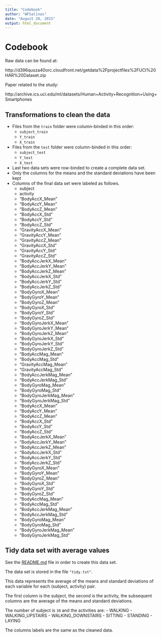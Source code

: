 ```yaml
---
title: "Codebook"
author: "WFSalinas"
date: "August 20, 2015"
output: html_document
---
```


# Codebook

Raw data can be found at:

http://d396qusza40orc.cloudfront.net/getdata%2Fprojectfiles%2FUCI%20HAR%20Dataset.zip

Paper related to the study:

http://archive.ics.uci.edu/ml/datasets/Human+Activity+Recognition+Using+Smartphones

## Transformations to clean the data

- Files from the `train` folder were column-binded in this order:
  - `subject_train`
  - `Y_train`
  - `X_train`
- Files from the `test` folder were column-binded in this order:
  - `subject_test`
  - `Y_test`
  - `X_test`
- Last two data sets were row-binded to create a complete data set.
- Only the columns for the means and the standard deviations have been kept
- Columns of the final data set were labeled as follows.
  - subject
  - activity
  - "BodyAccX_Mean"
  - "BodyAccY_Mean"
  - "BodyAccZ_Mean"
  - "BodyAccX_Std"
  - "BodyAccY_Std"
  - "BodyAccZ_Std"
  - "GravityAccX_Mean"
  - "GravityAccY_Mean"
  - "GravityAccZ_Mean"
  - "GravityAccX_Std"
  - "GravityAccY_Std"
  - "GravityAccZ_Std"
  - "BodyAccJerkX_Mean"
  - "BodyAccJerkY_Mean"
  - "BodyAccJerkZ_Mean"
  - "BodyAccJerkX_Std"
  - "BodyAccJerkY_Std"
  - "BodyAccJerkZ_Std"
  - "BodyGyroX_Mean"
  - "BodyGyroY_Mean"
  - "BodyGyroZ_Mean"
  - "BodyGyroX_Std"
  - "BodyGyroY_Std"
  - "BodyGyroZ_Std"
  - "BodyGyroJerkX_Mean"
  - "BodyGyroJerkY_Mean"
  - "BodyGyroJerkZ_Mean"
  - "BodyGyroJerkX_Std"
  - "BodyGyroJerkY_Std"
  - "BodyGyroJerkZ_Std"
  - "BodyAccMag_Mean"
  - "BodyAccMag_Std"
  - "GravityAccMag_Mean"
  - "GravityAccMag_Std"
  - "BodyAccJerkMag_Mean"
  - "BodyAccJerkMag_Std"
  - "BodyGyroMag_Mean"
  - "BodyGyroMag_Std"
  - "BodyGyroJerkMag_Mean"
  - "BodyGyroJerkMag_Std"
  - "BodyAccX_Mean"
  - "BodyAccY_Mean"
  - "BodyAccZ_Mean"
  - "BodyAccX_Std"
  - "BodyAccY_Std"
  - "BodyAccZ_Std"
  - "BodyAccJerkX_Mean"
  - "BodyAccJerkY_Mean"
  - "BodyAccJerkZ_Mean"
  - "BodyAccJerkX_Std"
  - "BodyAccJerkY_Std"
  - "BodyAccJerkZ_Std"
  - "BodyGyroX_Mean"
  - "BodyGyroY_Mean"
  - "BodyGyroZ_Mean"
  - "BodyGyroX_Std"
  - "BodyGyroY_Std"
  - "BodyGyroZ_Std"
  - "BodyAccMag_Mean"
  - "BodyAccMag_Std"
  - "BodyAccJerkMag_Mean"
  - "BodyAccJerkMag_Std"
  - "BodyGyroMag_Mean"
  - "BodyGyroMag_Std"
  - "BodyGyroJerkMag_Mean"
  - "BodyGyroJerkMag_Std"

## Tidy data set with average values

See the [README.md](https://github.com/WFSalinas/GettingAndCleaningDataProject/blob/master/README.md)
file in order to create this data set.

The data set is stored in the file `"tidy.txt"`.

This data represents the average of the means and standard deviations of each
variable for each (subject, activity) pair.

The first column is the subject, the second is the activity, the subsequent
columns are the average of the means and standard deviations.

The number of subject is `30` and the activities are:
- WALKING
- WALKING_UPSTAIRS
- WALKING_DOWNSTAIRS
- SITTING
- STANDING
- LAYING

The columns labels are the same as the cleaned data.